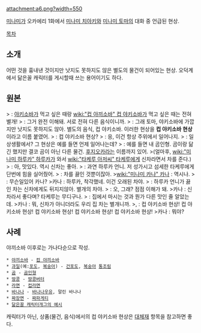 attachment:a6.png?width=550

[[미나미가]] 오카에리 1화에서 [[미나미 치아키]]와 [[미나미 토마]]의 대화 중 언급된 현상.

[[목차]]

== 소개 == 
어떤 것을 흉내낸 것이지만 낫지도 못하지도 않은 별도의 물건이 되어있는 현상. 오덕계에서 닮은꼴 캐릭터를 게시할때 쓰는 용어이기도 하다.

== 원본 ==

>{{{#brown 치아키}}} : [[야키소바]]가 먹고 싶은 때랑 [[wiki:"컵 야끼소바" 컵 야키소바]]가 먹고 싶은 때는 전혀 별개!
>{{{#blue 토마}}} : 그거 완전 이해돼. 서로 전혀 다른 음식이니까.
>{{{#brown 치아키}}} : 그래 토마, 야키소바에 가깝지만 낫지도 못하지도 않아. 별도의 음식, 컵 야키소바. 이러한 현상을 '''컵 야키소바 현상'''이라고 이름 붙였어.
>{{{#blue 토마}}} : 컵 야키소바 현상?
>{{{#brown 치아키}}} : 응, 이건 항상 주위에서 일어나지.
>{{{#blue 토마}}} : 일상생활에서? 그 현상은 예를 들면 언제 일어나는데?
>{{{#brown 치아키}}} : 예를 들면 내 곰인형. 곰이랑 닮긴 했지만 결코 곰이 아닌 다른 물건. [[후지오카]]라는 이름까지 있어.
>(얼마후, [[wiki:"미나미 하루카" 하루카]]가 와서 [[wiki:"타케루 아저씨" 타케루]]에게 신차라면서 차를 준다.)
>{{{#orange 타케루}}} : 아, 맛있다. 역시 신차는 좋아.
>{{{#brown 치아키}}} : 과연 하루카 언니. 저 성가시고 섬세한 타케루에게 단번에 힘을 실어줬어.
>{{{#blue 토마}}} : 차를 끓인 것뿐이잖아.
>[[wiki:"미나미 카나" 카나]] : 역시나.
>{{{#yellow 하루카}}} : 무슨일있어 카나?
>카나 : 하루카, 착각했네. 이건 오래된 차야.
>{{{#brown 치아키}}} : 하루카 언니가 끓인 차는 신차에게도 뒤지지않아. 별개의 차야.
>{{{#blue 토마}}} : 오, 그래? 점점 이해가 돼.
>카나 : 신차라서 좋다며? 타케루는 무디구나.
>{{{#orange 타케루}}} : 집에서 마시는 것과 뭔가 다른 맛인 줄 알았는데.
>카나 : 뭐, 신차가 아니더라도 우리 집 차는 별개니까.
>{{{#brown 치아키}}}, {{{#blue 토마}}} : 컵 야키소바 현상! 컵 야키소바 현상! 컵 야키소바 현상! 컵 야키소바 현상! 컵 야키소바 현상!
>카나 : 뭐야?

== 사례 ==
야끼소바 이후로는 가나다순으로 작성.
 * [[야끼소바]] - [[컵 야끼소바]]
 * [[과일]](예:[[포도]], [[복숭아]]) - [[건포도]], [[복숭아]] [[통조림]]
 * [[곰]] - [[곰인형]]
 * [[땅콩]] - [[땅콩버터]]
 * [[라면]] - [[컵라면]]
 * [[바나나]] - [[바나나우유]], 말린 바나나
 * [[짜장면]] - [[짜파게티]]
 * [http://dic.pixiv.net/a/%E3%82%AB%E3%83%83%E3%83%97%E3%82%84%E3%81%8D%E3%81%9D%E3%81%B0%E7%8F%BE%E8%B1%A1 닮은꼴 캐릭터개그의 예시]

캐릭터가 아닌, 상품(물건, 음식)에서의 컵 야키소바 현상은 [[대체재]] 항목을 참고하면 좋다.
